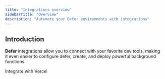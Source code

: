```yaml
---
title: "Integrations overview"
sidebarTitle: "Overview"
description: "Automate your Defer environments with integrations"
---
```


## Introduction

**Defer** integrations allow you to connect with your favorite dev tools, making
it even easier to configure defer, create, and deploy powerful background
functions.

<CardGroup cols={2}>
  <Card title="Vercel" icon="box" iconType="light" href="/integrations/vercel">
    Integrate with Vercel
  </Card>
</CardGroup>
